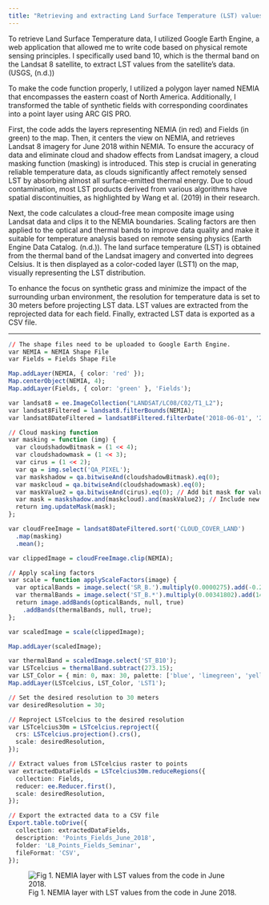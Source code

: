 ```yaml
---
title: "Retrieving and extracting Land Surface Temperature (LST) values from Landsat 8 satellite"
---
```


To retrieve Land Surface Temperature data, I utilized Google Earth Engine, a web application that allowed me to write code based on physical remote sensing principles. I specifically used band 10, which is the thermal band on the Landsat 8 satellite, to extract LST values from the satellite's data. (USGS, (n.d.))

To make the code function properly, I utilized a polygon layer named NEMIA that encompasses the eastern coast of North America. Additionally, I transformed the table of synthetic fields with corresponding coordinates into a point layer using ARC GIS PRO.

First, the code adds the layers representing NEMIA (in red) and Fields (in green) to the map. Then, it centers the view on NEMIA, and retrieves Landsat 8 imagery for June 2018 within NEMIA. To ensure the accuracy of data and eliminate cloud and shadow effects from Landsat imagery, a cloud masking function (masking) is introduced. This step is crucial in generating reliable temperature data, as clouds significantly affect remotely sensed LST by absorbing almost all surface-emitted thermal energy. Due to cloud contamination, most LST products derived from various algorithms have spatial discontinuities, as highlighted by Wang et al. (2019) in their research.

Next, the code calculates a cloud-free mean composite image using Landsat data and clips it to the NEMIA boundaries. Scaling factors are then applied to the optical and thermal bands to improve data quality and make it suitable for temperature analysis based on remote sensing physics (Earth Engine Data Catalog. (n.d.)). The land surface temperature (LST) is obtained from the thermal band of the Landsat imagery and converted into degrees Celsius. It is then displayed as a color-coded layer (LST1) on the map, visually representing the LST distribution.

To enhance the focus on synthetic grass and minimize the impact of the surrounding urban environment, the resolution for temperature data is set to 30 meters before projecting LST data. LST values are extracted from the reprojected data for each field. Finally, extracted LST data is exported as a CSV file.

___


```r
// The shape files need to be uploaded to Google Earth Engine.
var NEMIA = NEMIA Shape File
var Fields = Fields Shape File

Map.addLayer(NEMIA, { color: 'red' });
Map.centerObject(NEMIA, 4);
Map.addLayer(Fields, { color: 'green' }, 'Fields');

var landsat8 = ee.ImageCollection("LANDSAT/LC08/C02/T1_L2");
var landsat8Filtered = landsat8.filterBounds(NEMIA);
var landsat8DateFiltered = landsat8Filtered.filterDate('2018-06-01', '2018-06-30');

// Cloud masking function
var masking = function (img) {
  var cloudshadowBitmask = (1 << 4);
  var cloudshadowmask = (1 << 3);
  var cirus = (1 << 2);
  var qa = img.select('QA_PIXEL');
  var maskshadow = qa.bitwiseAnd(cloudshadowBitmask).eq(0);
  var maskcloud = qa.bitwiseAnd(cloudshadowmask).eq(0);
  var maskValue2 = qa.bitwiseAnd(cirus).eq(0); // Add bit mask for value 2
  var mask = maskshadow.and(maskcloud).and(maskValue2); // Include new mask
  return img.updateMask(mask);
};

var cloudFreeImage = landsat8DateFiltered.sort('CLOUD_COVER_LAND')
  .map(masking)
  .mean();

var clippedImage = cloudFreeImage.clip(NEMIA);

// Apply scaling factors
var scale = function applyScaleFactors(image) {
  var opticalBands = image.select('SR_B.').multiply(0.0000275).add(-0.2);
  var thermalBands = image.select('ST_B.*').multiply(0.00341802).add(149.0);
  return image.addBands(opticalBands, null, true)
    .addBands(thermalBands, null, true);
};

var scaledImage = scale(clippedImage);

Map.addLayer(scaledImage);

var thermalBand = scaledImage.select('ST_B10');
var LSTcelcius = thermalBand.subtract(273.15);
var LST_Color = { min: 0, max: 30, palette: ['blue', 'limegreen', 'yellow', 'orange'] };
Map.addLayer(LSTcelcius, LST_Color, 'LST1');

// Set the desired resolution to 30 meters
var desiredResolution = 30;

// Reproject LSTcelcius to the desired resolution
var LSTcelcius30m = LSTcelcius.reproject({
  crs: LSTcelcius.projection().crs(),
  scale: desiredResolution,
});

// Extract values from LSTcelcius raster to points
var extractedDataFields = LSTcelcius30m.reduceRegions({
  collection: Fields,
  reducer: ee.Reducer.first(),
  scale: desiredResolution,
});

// Export the extracted data to a CSV file
Export.table.toDrive({
  collection: extractedDataFields,
  description: 'Points_Fields_June_2018',
  folder: 'L8_Points_Fields_Seminar',
  fileFormat: 'CSV',
});

```

![Fig 1. NEMIA layer with LST values from the code in June 2018.](LST.png){fig-align="center"}

